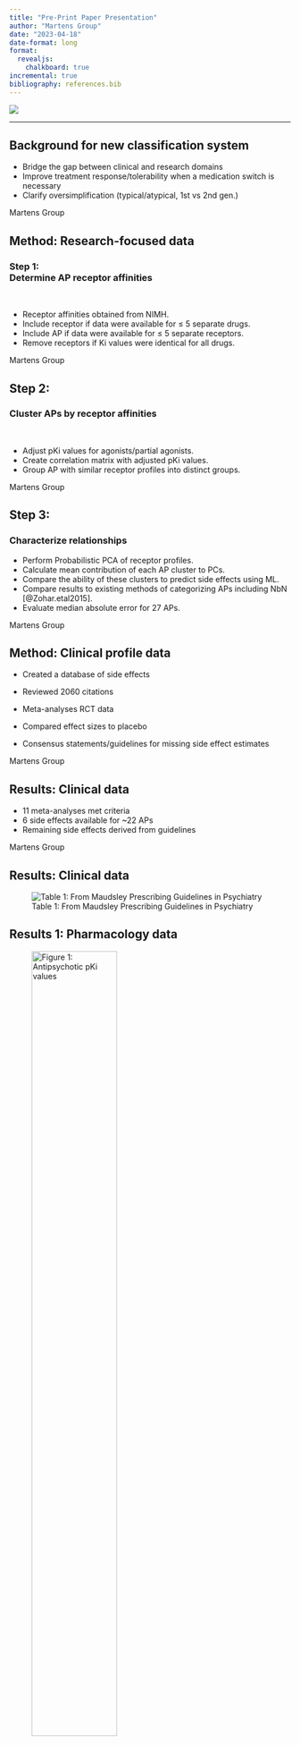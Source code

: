 ```yaml
---
title: "Pre-Print Paper Presentation"
author: "Martens Group"
date: "2023-04-18"
date-format: long
format: 
  revealjs:
    chalkboard: true
incremental: true 
bibliography: references.bib 
---
```


![](img/TitleImg.png)

---

## Background for new classification system

::: incremental
-   Bridge the gap between clinical and research domains
-   Improve treatment response/tolerability when a medication switch is necessary
-   Clarify oversimplification (typical/atypical, 1st vs 2nd gen.)
:::

::: footer
Martens Group
:::

## Method: Research-focused data

### Step 1: <br> Determine AP receptor affinities

<br>

::: incremental
-   Receptor affinities obtained from NIMH.
-   Include receptor if data were available for ≤ 5 separate drugs.
-   Include AP if data were available for ≤ 5 separate receptors.
-   Remove receptors if Ki values were identical for all drugs.

:::

::: footer
Martens Group
:::


## Step 2: <br> 
### Cluster APs by receptor affinities

<br>

::: incremental
-   Adjust pKi values for agonists/partial agonists.
-   Create correlation matrix with adjusted pKi values.
-   Group AP with similar receptor profiles into distinct groups.
:::

::: footer
Martens Group
:::


## Step 3: <br> 
### Characterize relationships 



::: incremental
-   Perform Probabilistic PCA of receptor profiles.
-   Calculate mean contribution of each AP cluster to PCs.
-   Compare the ability of these clusters to predict side effects using ML.
-   Compare results to existing methods of categorizing APs including NbN [@Zohar.etal2015].
-   Evaluate median absolute error for 27 APs.
:::

::: footer
Martens Group
:::

## Method: Clinical profile data

-   Created a database of side effects

-   Reviewed 2060 citations

-   Meta-analyses RCT data

-   Compared effect sizes to placebo

-   Consensus statements/guidelines for missing side effect estimates

::: footer
Martens Group
:::

## Results: Clinical data

-   11 meta-analyses met criteria
-   6 side effects available for \~22 APs
-   Remaining side effects derived from guidelines



::: footer
Martens Group
:::

## Results: Clinical data

![Table 1: From Maudsley Prescribing Guidelines in Psychiatry](img/db_sideEffects.png){fig-align="center"}




## Results 1: Pharmacology data 


![Figure 1: Antipsychotic pKi values](img/Fig1.png){width="60%"}



## Results 2: Pharmacology data 


![Figure 2: Receptor-based AP correlation](img/Fig2.png){width="85%"}



## Results 3: Pharmacology data 

![Figure 3: Contribution of receptor-defined AP clusters to PCs](img/Fig3.png){width="75%"}



## Results 4: Pharma & Clinical data

![Figure 4: Side-effect and efficacy profiles](img/Fig4.png){width="65%"}



## Results 5: Pharma & Clinical data


![Figure 5: Comparison of AP category methods & median error ](img/Fig5.png){width="80%"}



## Conclusion

<br>

::: incremental
-   Data-driven method provides a system for researchers and clinicians.

-   ID of 27 APs and 42 receptors that map well to pharmacology and clinical profiles.

-  Groups 1 & 4 more efficacious than 2 & 3

-  Method has potential for personalized psychiatry 
:::

::: footer
Martens Group
:::


## Discussion:

<br>

-   Does regrouping APs have an impact on our work?

-   Can we use the correlation matrix normalized for pKi D2 instead of DDD equivalencies?

-   Can we take genes associated with predicted side effects and check DNAm & gene expression profiles?

::: footer
Martens Group
:::

## Acknowledgements

Stéphanie and Anne-Kristin and you all! ![](img/Martens_web2022final.png){width="70%"}


## References

::: footer
Martens Group 
:::
